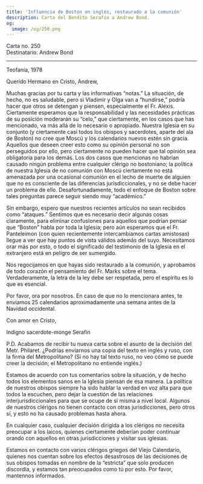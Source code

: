 ```yaml
---
title: 'Influencia de Boston en inglés, restaurado a la comunión'
description: Carta del Bendito Serafín a Andrew Bond.
og:
  image: /og/250.png
---
```


<div style={{textAlign:'right', fontFamily:'monospace'}}>Carta no. 250</div>
<div style={{textAlign:'left', fontFamily:'monospace'}}>Destinatario: Andrew Bond</div>

---

Teofanía, 1978

Querido Hermano en Cristo, Andrew,

Muchas gracias por tu carta y las informativas “notas.” La situación, de hecho, no es saludable, pero si Vladimir y Olga van a “hundirse,” podría hacer que otros se detengan y piensen, especialmente el Fr. Alexis. Ciertamente esperamos que la responsabilidad y las necesidades prácticas de su posición moderarán su “celo,” que ciertamente, en los casos que has mencionado, va más allá de lo necesario o apropiado. Nuestra Iglesia en su conjunto (y ciertamente casi todos los obispos y sacerdotes, aparte del ala de Boston) no cree que Moscú y los calendarios nuevos estén sin gracia. Aquellos que deseen creer esto como su opinión personal no son perseguidos por ello, pero ciertamente no pueden hacer que tal opinión sea obligatoria para los demás. Los dos casos que mencionas no habrían causado ningún problema entre cualquier clérigo no bostoniano; la política de nuestra Iglesia de no comunión con Moscú ciertamente no está amenazada por una ocasional comunión en el lecho de muerte de alguien que no es consciente de las diferencias jurisdiccionales, y no se debe hacer un problema de ello. Desafortunadamente, todo el enfoque de Boston sobre tales preguntas parece seguir siendo muy “académico.”

Sin embargo, espero que nuestros recientes artículos no sean recibidos como “ataques.” Sentimos que es necesario decir algunas cosas claramente, para eliminar confusiones para aquellos que podrían pensar que “Boston” habla por toda la Iglesia; pero aún esperamos que el Fr. Panteleimon (con quien recientemente intercambiamos cartas amistosas) llegue a ver que hay puntos de vista válidos además del suyo. Necesitamos orar más por esto, o todo el significado del testimonio de la Iglesia en el extranjero está en peligro de ser sumergido.

Nos regocijamos en que hayas sido restaurado a la comunión, y aprobamos de todo corazón el pensamiento del Fr. Marks sobre el tema. Verdaderamente, la letra de la ley debe ser respetada, pero el espíritu es lo que es esencial.

Por favor, ora por nosotros. En caso de que no lo mencionara antes, te enviamos 25 calendarios aproximadamente una semana antes de la Navidad occidental.

Con amor en Cristo,

Indigno sacerdote-monge Serafín

P.D. Acabamos de recibir tu nueva carta sobre el asunto de la decisión del Metr. Philaret. ¿Podrías enviarnos una copia del texto en inglés y ruso, con la firma del Metropolitano? (Si no hay tal texto ruso, no veo cómo se puede creer la decisión; el Metropolitano no entiende inglés.)

Estamos de acuerdo con tus comentarios sobre la situación, y de hecho todos los elementos sanos en la Iglesia piensan de esa manera. La política de nuestros obispos siempre ha sido hablar la verdad en voz alta para que todos la escuchen, pero dejar la cuestión de las relaciones interjurisdiccionales para que se ocupe de sí misma a nivel local. Algunos de nuestros clérigos no tienen contacto con otras jurisdicciones, pero otros sí, y esto no ha causado problemas hasta ahora.

En cualquier caso, cualquier decisión dirigida a los clérigos no necesita preocupar a los laicos, quienes ciertamente deberían poder continuar orando con aquellos en otras jurisdicciones y visitar sus iglesias.

Estamos en contacto con varios clérigos griegos del Viejo Calendario, quienes nos cuentan sobre los efectos desastrosos de las decisiones de sus obispos tomadas en nombre de la “estricta” que solo producen discordia, y estamos tan preocupados como tú por esto. Por favor, mantennos informados.

